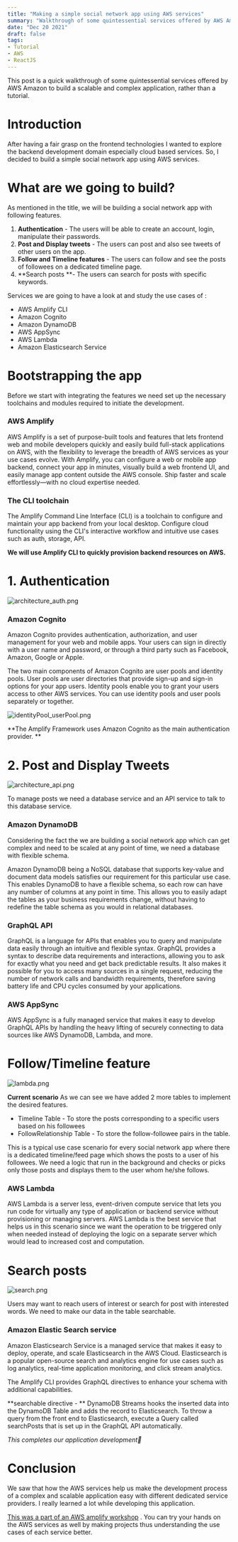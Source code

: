 ```yaml
---
title: "Making a simple social network app using AWS services"
summary: "Walkthrough of some quintessential services offered by AWS Amazon to build a scalable and complex application, rather than a tutorial"
date: "Dec 20 2021"
draft: false
tags:
- Tutorial
- AWS
- ReactJS
---
```

This post is a quick walkthrough of some quintessential services offered by AWS Amazon to build a scalable and complex application, rather than a tutorial. 

# Introduction
After having a fair grasp on the frontend technologies I wanted to explore the backend development domain especially cloud based services. So, I decided to build a simple social network app using AWS services. 



# What are we going to build?

As mentioned in the title, we will be building a social network app with following features.

 
1. **Authentication** - The users will be able to create an account, login, manipulate their passwords.
2. **Post and Display tweets** - The users can post and also see tweets of other users on the app.
3. **Follow and Timeline features**  - The users can follow and see the posts of followees on a dedicated timeline page.
4. **Search posts **-  The users can search for posts with specific keywords.

Services we are going to have a look at and study the use cases of :
- AWS Amplify CLI
- Amazon Cognito
- Amazon DynamoDB
- AWS AppSync
- AWS Lambda
- Amazon Elasticsearch Service


# Bootstrapping the app

Before we start with integrating the features we need set up the necessary toolchains and modules required to initiate the development.

### AWS Amplify

AWS Amplify is a set of purpose-built tools and features that lets frontend web and mobile developers quickly and easily build full-stack applications on AWS, with the flexibility to leverage the breadth of AWS services as your use cases evolve. With Amplify, you can configure a web or mobile app backend, connect your app in minutes, visually build a web frontend UI, and easily manage app content outside the AWS console. Ship faster and scale effortlessly—with no cloud expertise needed.

### The CLI toolchain

The Amplify Command Line Interface (CLI) is a toolchain to configure and maintain your app backend from your local desktop. Configure cloud functionality using the CLI's interactive workflow and intuitive use cases such as auth, storage, API. 


**We will use Amplify CLI to quickly provision backend resources on AWS.**

# 1. Authentication 

![architecture_auth.png](https://cdn.hashnode.com/res/hashnode/image/upload/v1640097719753/C7-hJcrDx.png)
### Amazon Cognito

Amazon Cognito provides authentication, authorization, and user management for your web and mobile apps. Your users can sign in directly with a user name and password, or through a third party such as Facebook, Amazon, Google or Apple.

The two main components of Amazon Cognito are user pools and identity pools. User pools are user directories that provide sign-up and sign-in options for your app users. Identity pools enable you to grant your users access to other AWS services. You can use identity pools and user pools separately or together.

![identityPool_userPool.png](https://cdn.hashnode.com/res/hashnode/image/upload/v1640080662459/LXFxchFbu.png)

**The Amplify Framework uses Amazon Cognito as the main authentication provider. **


# 2. Post and Display Tweets


![architecture_api.png](https://cdn.hashnode.com/res/hashnode/image/upload/v1640097746831/yjGpLiaaE.png)

To manage posts we need a database service and an API service to talk to this database service.

### Amazon DynamoDB 
Considering the fact the we are building a social network app which can get complex and need to be scaled at any point of time, we need a database with flexible schema.

Amazon DynamoDB being a NoSQL database that supports key-value and document data models satisfies our requirement for this particular use case. This enables DynamoDB to have a flexible schema, so each row can have any number of columns at any point in time. This allows you to easily adapt the tables as your business requirements change, without having to redefine the table schema as you would in relational databases.

###  GraphQL API

GraphQL is a language for APIs that enables you to query and manipulate data easily through an intuitive and flexible syntax. GraphQL provides a syntax to describe data requirements and interactions, allowing you to ask for exactly what you need and get back predictable results. It also makes it possible for you to access many sources in a single request, reducing the number of network calls and bandwidth requirements, therefore saving battery life and CPU cycles consumed by your applications. 

### AWS AppSync

AWS AppSync is a fully managed service that makes it easy to develop GraphQL APIs by handling the heavy lifting of securely connecting to data sources like AWS DynamoDB, Lambda, and more.

# Follow/Timeline feature


![lambda.png](https://cdn.hashnode.com/res/hashnode/image/upload/v1640095507160/ptaiNTzWd.png)


**Current scenario**
As we can see we have added 2 more tables to implement the desired features. 
- Timeline Table - To store the posts corresponding to a specific users based on his followees
- FollowRelationship Table - To store the follow-followee pairs in the table.

This is a typical use case scenario for every social network app where there is a dedicated timeline/feed page which shows the posts to a user of his followees.
We need a logic that run in the background and checks or picks only those posts and displays them to the user whom he/she follows.

### AWS Lambda

AWS Lambda is a server less, event-driven compute service that lets you run code for virtually any type of application or backend service without provisioning or managing servers.
AWS Lambda is the best service that helps us in this scenario since we want the operation to be triggered only when needed instead of deploying the logic on a separate server which would lead to increased cost and computation.

# Search posts

![search.png](https://cdn.hashnode.com/res/hashnode/image/upload/v1640095030745/7ZyHzLRI6.png)

Users may want to reach users of interest or search for post with interested words. We need to make our data in the table searchable.

### Amazon Elastic Search service
Amazon Elasticsearch Service is a managed service that makes it easy to deploy, operate, and scale Elasticsearch in the AWS Cloud. Elasticsearch is a popular open-source search and analytics engine for use cases such as log analytics, real-time application monitoring, and click stream analytics.

The Amplify CLI provides GraphQL directives to enhance your schema with additional capabilities.

**searchable directive - 
**
DynamoDB Streams hooks the inserted data into the DynamoDB Table and adds the record to Elasticsearch. To throw a query from the front end to Elasticsearch, execute a Query called searchPosts that is set up in the GraphQL API automatically.

*This completes our application development🚀*

# Conclusion
We saw that how the AWS services help us make the development process of a complex and scalable application easy with different dedicated service providers. I really learned a lot while developing this application. 

 [This was a part of an AWS amplify workshop](https://amplify-sns.workshop.aws/en/) . You can try your hands on the AWS services as well by making projects thus understanding the use cases of each service better.
